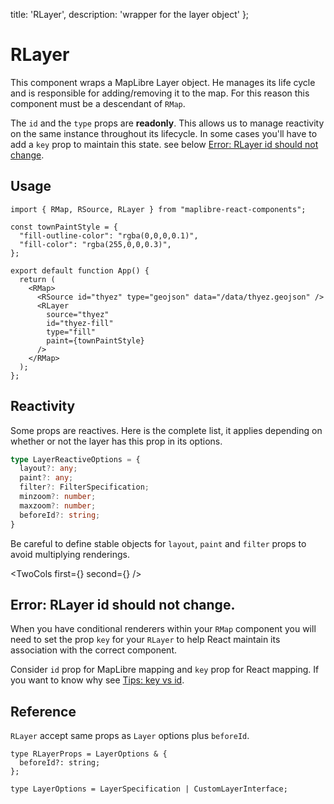   title: 'RLayer',
  description: 'wrapper for the layer object'
};


# RLayer

This component wraps a MapLibre Layer object. He manages its life cycle and is
responsible for adding/removing it to the map. For this reason this component
must be a descendant of `RMap`.

The `id` and the `type` props are **readonly**. This allows us to manage
reactivity on the same instance throughout its lifecycle. In some cases you'll have
to add a `key` prop to maintain this state. see below [Error: RLayer id should not change](#error-rlayer-id-should-not-change).


## Usage

```tsx
import { RMap, RSource, RLayer } from "maplibre-react-components";

const townPaintStyle = {
  "fill-outline-color": "rgba(0,0,0,0.1)",
  "fill-color": "rgba(255,0,0,0.3)",
};

export default function App() {
  return (
    <RMap>
      <RSource id="thyez" type="geojson" data="/data/thyez.geojson" />
      <RLayer
        source="thyez"
        id="thyez-fill"
        type="fill"
        paint={townPaintStyle}
      />
    </RMap>
  );
};
```

## Reactivity

Some props are reactives. Here is the complete list, it applies depending on whether or not the layer
has this prop in its options.

```ts
type LayerReactiveOptions = {
  layout?: any;
  paint?: any;
  filter?: FilterSpecification;
  minzoom?: number;
  maxzoom?: number;
  beforeId?: string;
}
```

Be careful to define stable objects for `layout`, `paint` and `filter` props to avoid multiplying renderings.


<TwoCols first={<ShikiContent html={layoutPaintCode} />} second={<LayoutPaint />} />

## Error: RLayer id should not change.

When you have conditional renderers within your `RMap` component you will need to set the
prop `key` for your `RLayer` to help React maintain its association with the correct component.

Consider `id` prop for MapLibre mapping and `key` prop for React mapping. If you want to know
why see [Tips: key vs id](/tips#error-id-should-not-change-key-vs-id).


## Reference

`RLayer` accept same props as `Layer` options plus `beforeId`.

```tsx
type RLayerProps = LayerOptions & {
  beforeId?: string;
};

type LayerOptions = LayerSpecification | CustomLayerInterface;
```


